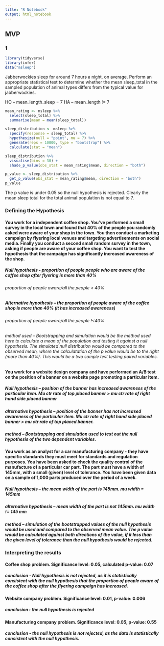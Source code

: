 ```yaml
---
title: "R Notebook"
output: html_notebook
---
```


## MVP 

### 1

```r
library(tidyverse)
library(infer)
data("msleep")
```


Jabberwockies sleep for around 7 hours a night, on average. Perform an appropriate statistical test to determine whether the mean sleep_total in the sampled population of animal types differs from the typical value for jabberwockies.

HO -- mean_length_sleep = 7
HA -- mean_length != 7

```r
mean_rating <- msleep %>% 
  select(sleep_total) %>% 
  summarise(mean = mean(sleep_total))
```

```r
sleep_distribution <- msleep %>%
  specify(response = sleep_total) %>%
  hypothesize(null = "point", mu = 7) %>%
  generate(reps = 10000, type = "bootstrap") %>%
  calculate(stat = "mean")

sleep_distribution %>%
  visualise(bins = 30) +
  shade_p_value(obs_stat = mean_rating$mean, direction = "both")
```
```r
p_value <- sleep_distribution %>%
  get_p_value(obs_stat = mean_rating$mean, direction = "both")
p_value
```
The p value is under 0.05 so the null hypothesis is rejected. Clearly the mean sleep total for the total animal population is not equal to 7.


### Defining the Hypothesis

#### You work for a independent coffee shop. You’ve performed a small survey in the local town and found that 40% of the people you randomly asked were aware of your shop in the town. You then conduct a marketing campaign by flyering local venues and targeting advertisements on social media. Finally you conduct a second small random survey in the town, asking if people are aware of your coffee shop. You want to test the hypothesis that the campaign has significantly increased awareness of the shop.

##### Null hypothesis -  proportion of people people who are aware of the coffee shop after flyering is more than 40%
###### proportion of people aware/all the people < 40%
##### Alternative hypothesis -- the proportion of people aware of the coffee shop is more than 40% (it has increased awareness)
###### proportion of people aware/all the people !<40%
###### method used -- Bootstrapping and simulation would be the method used here to calculate a mean of the population and testing it against a null hypothesis. The simulated null distribution would be compared to the observed mean, where the calculatation of the p value would be to the right (more than 40%). This would be a two sample test testing paired variables.

#### You work for a website design company and have performed an A/B test on the position of a banner on a website page promoting a particular item.
##### Null hypothesis -- position of the banner has increased awareness of the particular item. Mu ctr rate of top placed banner > mu ctr rate of right hand side placed banner
##### alternative hypothesis -- position of the banner has not increased awareness of the particular item.   Mu ctr rate of right hand side placed banner > mu ctr rate of top placed banner.
##### method -- Bootstrapping and simulation used to test out the null hypothesis of the two dependent variables. 

#### You work as an analyst for a car manufacturing company - they have specific standards they must meet for standards and regulation purposes. You have been asked to check the quality control of the manufacture of a particular car part. The part must have a width of 145mm, with a small (given) level of tolerance. You have been given data on a sample of 1,000 parts produced over the period of a week.
##### Null hypothesis -- the mean width of the part is 145mm. mu width = 145mm
##### alternative hypothesis -- mean width of the part is not 145mm. mu width != 145 mm
##### method -- simulation of the bootstrapped values of the null hypothesis would be used and compared to the observed mean value. The p value would be calculated against both directions of the value, if it less than the given level of tolerance than the null hypothesis would be rejected.

### Interpreting the results

#### Coffee shop problem. Significance level: 0.05, calculated p-value: 0.07
##### conclusion - Null hypothesis is not rejected, as it is statistically consistent with the null hypothesis that the proportion of people aware of the coffee shop after the flyering campaign has increased.

#### Website company problem. Significance level: 0.01, p-value: 0.006
##### conclusion : the null hypothesis is rejected

#### Manufacturing company problem. Significance level: 0.05, p-value: 0.55
##### conclusion - the null hypothesis is not rejected, as the data is statistically consistent with the null hypothesis.



